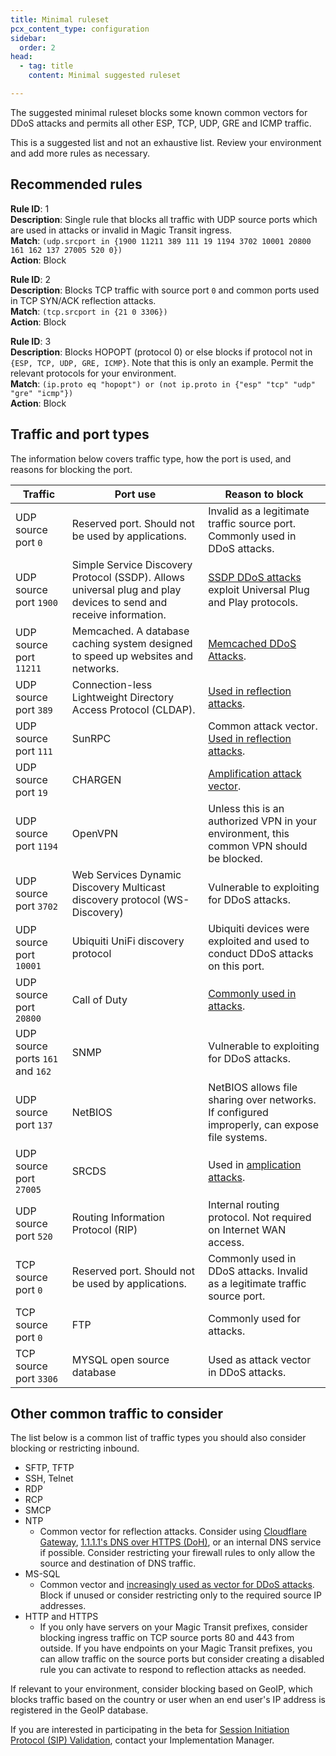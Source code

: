 ```yaml
---
title: Minimal ruleset
pcx_content_type: configuration
sidebar:
  order: 2
head:
  - tag: title
    content: Minimal suggested ruleset

---
```


The suggested minimal ruleset blocks some known common vectors for DDoS attacks and permits all other ESP, TCP, UDP, GRE and ICMP traffic.

This is a suggested list and not an exhaustive list. Review your environment and add more rules as necessary.

## Recommended rules

**Rule ID**: 1 <br/>
**Description**: Single rule that blocks all traffic with UDP source ports which are used in attacks or invalid in Magic Transit ingress. <br/>
**Match**: `(udp.srcport in {1900 11211 389 111 19 1194 3702 10001 20800 161 162 137 27005 520 0})` <br/>
**Action**: Block <br/>

**Rule ID**: 2 <br/>
**Description**: Blocks TCP traffic with source port `0` and common ports used in TCP SYN/ACK reflection attacks. <br/>
**Match**: `(tcp.srcport in {21 0 3306})` <br/>
**Action**: Block <br/>

**Rule ID**: 3 <br/>
**Description**: Blocks HOPOPT (protocol 0) or else blocks if protocol not in `{ESP, TCP, UDP, GRE, ICMP}`. Note that this is only an example. Permit the relevant protocols for your environment.<br/>
**Match**: `(ip.proto eq "hopopt") or (not ip.proto in {"esp" "tcp" "udp" "gre" "icmp"})` <br/>
**Action**: Block <br/>

## Traffic and port types

The information below covers traffic type, how the port is used, and reasons for blocking the port.

| Traffic                          | Port use                                                                                                          | Reason to block                                                                                                            |
| -------------------------------- | ----------------------------------------------------------------------------------------------------------------- | -------------------------------------------------------------------------------------------------------------------------- |
| UDP source port `0`              | Reserved port. Should not be used by applications.                                                                | Invalid as a legitimate traffic source port. Commonly used in DDoS attacks.                                                |
| UDP source port `1900`           | Simple Service Discovery Protocol (SSDP). Allows universal plug and play devices to send and receive information. | [SSDP DDoS attacks](https://www.cloudflare.com/learning/ddos/ssdp-ddos-attack/) exploit Universal Plug and Play protocols. |
| UDP source port `11211`          | Memcached. A database caching system designed to speed up websites and networks.                                  | [Memcached DDoS Attacks](https://www.cloudflare.com/learning/ddos/memcached-ddos-attack/).                                 |
| UDP source port `389`            | Connection-less Lightweight Directory Access Protocol (CLDAP).                                                    | [Used in reflection attacks](https://blog.cloudflare.com/reflections-on-reflections/).                                     |
| UDP source port `111`            | SunRPC                                                                                                            | Common attack vector. [Used in reflection attacks](https://blog.cloudflare.com/reflections-on-reflections/).               |
| UDP source port `19`             | CHARGEN                                                                                                           | [Amplification attack vector](https://blog.cloudflare.com/memcrashed-major-amplification-attacks-from-port-11211/).        |
| UDP source port `1194`           | OpenVPN                                                                                                           | Unless this is an authorized VPN in your environment, this common VPN should be blocked.                                   |
| UDP source port `3702`           | Web Services Dynamic Discovery Multicast discovery protocol (WS-Discovery)                                        | Vulnerable to exploiting for DDoS attacks.                                                                                 |
| UDP source port `10001`          | Ubiquiti UniFi discovery protocol                                                                                 | Ubiquiti devices were exploited and used to conduct DDoS attacks on this port.                                             |
| UDP source port `20800`          | Call of Duty                                                                                                      | [Commonly used in attacks](https://blog.cloudflare.com/reflections-on-reflections/).                                       |
| UDP source ports `161` and `162` | SNMP                                                                                                              | Vulnerable to exploiting for DDoS attacks.                                                                                 |
| UDP source port `137`            | NetBIOS                                                                                                           | NetBIOS allows file sharing over networks. If configured improperly, can expose file systems.                              |
| UDP source port `27005`          | SRCDS                                                                                                             | Used in [amplication attacks](https://blog.cloudflare.com/reflections-on-reflections/).                                    |
| UDP source port `520`            | Routing Information Protocol (RIP)                                                                                | Internal routing protocol. Not required on Internet WAN access.                                                            |
| TCP source port `0`              | Reserved port. Should not be used by applications.                                                                | Commonly used in DDoS attacks. Invalid as a legitimate traffic source port.                                                |
| TCP source port `0`              | FTP                                                                                                               | Commonly used for attacks.                                                                                                 |
| TCP source port `3306`           | MYSQL open source database                                                                                        | Used as attack vector in DDoS attacks.                                                                                     |

## Other common traffic to consider

The list below is a common list of traffic types you should also consider blocking or restricting inbound.

* SFTP, TFTP
* SSH, Telnet
* RDP
* RCP
* SMCP
* NTP
  * Common vector for reflection attacks. Consider using [Cloudflare Gateway](/web3/), [1.1.1.1's DNS over HTTPS (DoH)](/1.1.1.1/), or an internal DNS service if possible. Consider restricting your firewall rules to only allow the source and destination of DNS traffic.
* MS-SQL
  * Common vector and [increasingly used as vector for DDoS attacks](https://blog.cloudflare.com/ddos-attack-trends-for-2021-q4/). Block if unused or consider restricting only to the required source IP addresses.
* HTTP and HTTPS
  * If you only have servers on your Magic Transit prefixes, consider blocking ingress traffic on TCP source ports 80 and 443 from outside. If you have endpoints on your Magic Transit prefixes, you can allow traffic on the source ports but consider creating a disabled rule you can activate to respond to reflection attacks as needed.

If relevant to your environment, consider blocking based on GeoIP, which blocks traffic based on the country or user when an end user's IP address is registered in the GeoIP database.

If you are interested in participating in the beta for [Session Initiation Protocol (SIP) Validation](https://blog.cloudflare.com/programmable-packet-filtering-with-magic-firewall/), contact your Implementation Manager.
